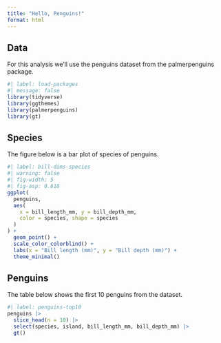 ```yaml
---
title: "Hello, Penguins!"
format: html
---
```


## Data

For this analysis we'll use the penguins dataset from the palmerpenguins package.

```r
#| label: load-packages
#| message: false
library(tidyverse)
library(ggthemes)
library(palmerpenguins)
library(gt)
```

## Species

The figure below is a bar plot of species of penguins.

```r
#| label: bill-dims-species
#| warning: false
#| fig-width: 5
#| fig-asp: 0.618
ggplot(
  penguins,
  aes(
    x = bill_length_mm, y = bill_depth_mm,
    color = species, shape = species
  )
) +
  geom_point() +
  scale_color_colorblind() +
  labs(x = "Bill length (mm)", y = "Bill depth (mm)") +
  theme_minimal()
```

## Penguins

The table below shows the first 10 penguins from the dataset.

```r
#| label: penguins-top10
penguins |>
  slice_head(n = 10) |>
  select(species, island, bill_length_mm, bill_depth_mm) |>
  gt()
```
